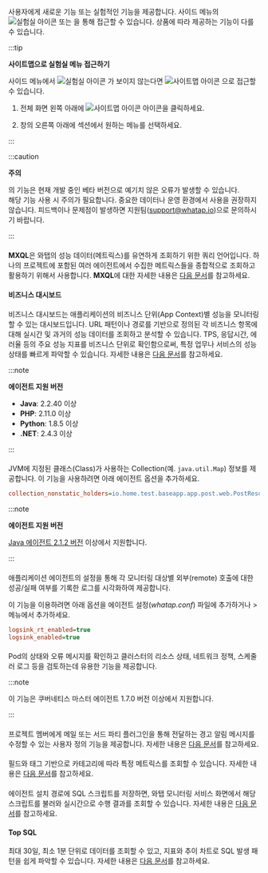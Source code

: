 사용자에게 새로운 기능 또는 실험적인 기능을 제공합니다. 사이드 메뉴의 ![실험실 아이콘](/img/ic-laboratory.svg) <Cmdname sid="side_lab" className="uitext" /> 또는 <Cmdname sid="sitemap" className="uitext" />을 통해 접근할 수 있습니다. 상품에 따라 제공하는 기능이 다를 수 있습니다.

:::tip

**사이트맵으로 실험실 메뉴 접근하기**

사이드 메뉴에서 ![실험실 아이콘](/img/ic-laboratory.svg) <Cmdname sid="side_lab" className="uitext" />가 보이지 않는다면 ![사이트맵 아이콘](/img/ic-sitemap.svg) <Cmdname sid="sitemap" className="uitext" />으로 접근할 수 있습니다.

1. 전체 화면 왼쪽 아래에 ![사이트맵 아이콘](/img/ic-sitemap.svg) <Cmdname sid="sitemap" className="uitext" /> 아이콘을 클릭하세요. 

2. <Cmdname sid="sitemap" className="uitext" /> 창의 오른쪽 아래에 <Cmdname sid="side_lab" className="uitext" /> 섹션에서 원하는 메뉴를 선택하세요.

:::

:::caution

**주의**

<Cmdname sid="side_lab" className="uitext" />의 기능은 현재 개발 중인 베타 버전으로 예기치 않은 오류가 발생할 수 있습니다.  
해당 기능 사용 시 주의가 필요합니다. 중요한 데이터나 운영 환경에서 사용을 권장하지 않습니다. 피드백이나 문제점이 발생하면 지원팀([support@whatap.io](mailto:support@whatap.io))으로 문의하시기 바랍니다.

:::

<Xclude product="npm">

#### <Cmdname sid="side_tagFlex" className="uitext" />

  **MXQL**은 와탭의 성능 데이터(메트릭스)를 유연하게 조회하기 위한 쿼리 언어입니다. 하나의 프로젝트에 포함된 여러 에이전트에서 수집한 메트릭스들을 종합적으로 조회하고 활용하기 위해서 사용합니다. **MXQL**에 대한 자세한 내용은 [다음 문서](../mxql/mxql-overview)를 참고하세요.

</Xclude>

<InDoc product="java,php,python,dotnet">

#### 비즈니스 대시보드

비즈니스 대시보드는 애플리케이션의 비즈니스 단위(App Context)별 성능을 모니터링할 수 있는 대시보드입니다.
URL 패턴이나 경로를 기반으로 정의된 각 비즈니스 항목에 대해 실시간 및 과거의 성능 데이터를 조회하고 분석할 수 있습니다.
TPS, 응답시간, 에러율 등의 주요 성능 지표를 비즈니스 단위로 확인함으로써, 특정 업무나 서비스의 성능 상태를 빠르게 파악할 수 있습니다.
자세한 내용은 [다음 문서](dashboard-business)를 참고하세요.

  :::note

  **에이전트 지원 버전**

- **Java**: 2.2.40 이상
- **PHP**: 2.11.0 이상
- **Python**: 1.8.5 이상
- **.NET**: 2.4.3 이상

:::

</InDoc>

<InDoc product="java">

#### <Cmdname sid="side_collectionMap" className="uitext" />

  JVM에 지정된 클래스(Class)가 사용하는 Collection(예. `java.util.Map`) 정보를 제공합니다. 이 기능을 사용하려면 아래 에이전트 옵션을 추가하세요.

  ```ini title="whatap.conf"
  collection_nonstatic_holders=io.home.test.baseapp.app.post.web.PostResource
  ```

  :::note

  **에이전트 지원 버전**

  [Java 에이전트 2.1.2 버전](../release-notes/java/java-2_1_2#collectionmonitor) 이상에서 지원합니다.

  :::

</InDoc>

<InDoc product="java">

#### <Cmdname sid="side_remoteAccessStatus" className="uitext" />

  애플리케이션 에이전트의 설정을 통해 각 모니터링 대상별 외부(remote) 호출에 대한 성공/실패 여부를 기록한 로그를 시각화하여 제공합니다.

  이 기능을 이용하려면 아래 옵션을 에이전트 설정(*whatap.conf*) 파일에 추가하거나 <Cmdname sid="side_management" className="uitext" /> &gt; <Cmdname sid="side_agentSetting" className="uitext" /> 메뉴에서 추가하세요.

  ```ini title="whatap.conf"
  logsink_rt_enabled=true
  logsink_enabled=true
  ```

</InDoc>

<InDoc product="kubernetes">

#### <Cmdname sid="side_pendingPod" className="uitext" />

  Pod의 상태와 오류 메시지를 확인하고 클러스터의 리소스 상태, 네트워크 정책, 스케줄러 로그 등을 검토하는데 유용한 기능을 제공합니다.

  :::note

  이 기능은 쿠버네티스 마스터 에이전트 1.7.0 버전 이상에서 지원합니다.

  :::

</InDoc>

<InDoc product="java,php,python,golang,dotnet,nodejs,server,kubernetes">

#### <Cmdname sid="side_alertTemplate" className="uitext" />

  프로젝트 멤버에게 메일 또는 서드 파티 플러그인을 통해 전달하는 경고 알림 메시지를 수정할 수 있는 사용자 정의 기능을 제공합니다. 자세한 내용은 [다음 문서](set-notification-message)를 참고하세요.

</InDoc>

<InDoc product="browser,npm">

#### <Cmdname sid="side_metricsSearch" className="uitext" />

  필드와 태그 기반으로 카테고리에 따라 특정 메트릭스를 조회할 수 있습니다. 자세한 내용은 [다음 문서](metrics-search)를 참고하세요.

</InDoc>

<InDoc product="postgresql,oracle,oracle-v1,oracle-pro,mysql,mssql,mssql-v1,cubrid,cubrid-v1,tibero,altibase,altibase-v1,db2">

#### <Cmdname sid="side_dbScriptManager" className="uitext" />

  에이전트 설치 경로에 SQL 스크립트를 저장하면, 와탭 모니터링 서비스 화면에서 해당 스크립트를 불러와 실시간으로 수행 결과를 조회할 수 있습니다. 자세한 내용은 [다음 문서](../reference/script-manager)를 참고하세요.

</InDoc>

<InDoc product="oracle,oracle-pro,mysql">

#### <UI>Top SQL</UI>

  최대 30일, 최소 1분 단위로 데이터를 조회할 수 있고, 지표와 추이 차트로 SQL 발생 패턴을 쉽게 파악할 수 있습니다. 자세한 내용은 [다음 문서](top-sql)를 참고하세요.

</InDoc>